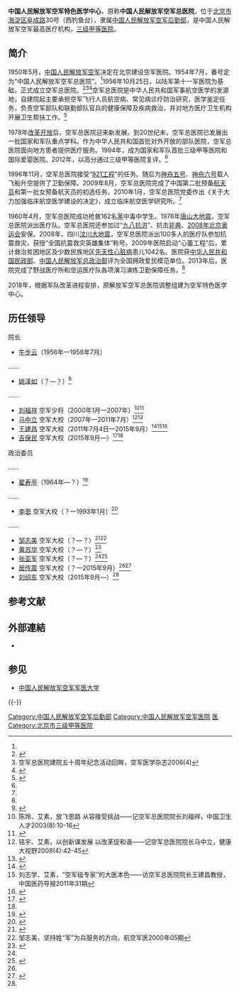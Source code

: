 {{Distinguish|空軍總醫院}}
{{Infobox PRCG
|color = blue
|机构名称 = 中国人民解放军空军特色医学中心
|上级机构 = [[中国人民解放军空军后勤部|中国人民解放军空军后勤部]]
|机构类型 = 军队医院
|军事级别 = 
|标志1 = China Emblem PLA.svg
|标志1说明 = [[中国人民解放军军徽|中国人民解放军军徽]]
|标志2 = THE_GENERAL_HOSPITAL_OF_THE_AIR_FORCE,_PLA.jpg
|标志2说明 = 原空军总医院院徽
|职位1 = 院长
|人员1 = [[吉保民|吉保民]]
|衔级1 = 空军大校
|职位2 = 政治委员
|人员2 = [[刘绍东|刘绍东]]
|衔级2 = 空军大校
|职位3 =
|人员3 =
|职位4 =
|人员4 =
|地址1 = {{CHN-1949}}[[北京市|北京市]][[海淀区|海淀区]][[阜成路|阜成路]]30号（西钓鱼台）
|成立时间 = 1956年
|官网 =http://www.kj-hospital.com/
|image1 = Beijing from CCTV Tower on a clear day - panoramio - A J Butler (22).jpg
|caption1 = 摄于本院仍称空军总医院时（2004年）
|a=
|b=
|c=
|d=
|E=
|e=
}}
'''中国人民解放军空军特色医学中心'''，原称'''中国人民解放军空军总医院'''，位于[[北京市|北京市]][[海淀区|海淀区]][[阜成路|阜成路]]30号（西钓鱼台），隶属[[中国人民解放军空军后勤部|中国人民解放军空军后勤部]]，是中国人民解放军空军最高医疗机构，[[三级甲等医院|三级甲等医院]]。

==简介==
1950年5月，[[中国人民解放军空军|中国人民解放军空军]]决定在北京建设空军医院。1954年7月，番号定为“中国人民解放军空军总医院”。<ref name=jj/>1956年10月25日，以陆军第十一军医院为基础，正式成立空军总医院。<ref>{{Cite web  |url =http://news.xinhuanet.com/mil/2016-12/08/c_129396375.htm  |title =空军总医院历经六十年发展壮大、迎接改革强军考验记事  |author =  |date =2016-12-08  |publisher =新华网  |language =  |accessdate =  |quote =  |archive-date =2017-01-13  |archive-url =https://web.archive.org/web/20170113035444/http://news.xinhuanet.com/mil/2016-12/08/c_129396375.htm  |dead-url =no  }}</ref><ref>空军总医院建院五十周年纪念活动回眸，空军医学杂志2006(4)</ref><ref name=liushi>{{Cite web  |url =http://www.kj-hospital.com/in_info.asp?infoId=2227  |title =忆传统 颂改革 谱新篇 医院召开建院60周年纪念大会  |author =  |date =2016-10-28  |publisher =空军总医院  |language =  |accessdate =  |quote =  |archive-date =2017-01-13  |archive-url =https://web.archive.org/web/20170113030634/http://www.kj-hospital.com/in_info.asp?infoId=2227  |dead-url =no  }}</ref>空军总医院是中华人民共和国军事航空医学的发源地，自建院起主要承担空军飞行人员航空病、常见病诊疗防治研究，医学鉴定任务，负责空军部队和联勤部队官兵的健康保障及疾病救治，并对地方医疗卫生机构开展卫生帮扶工作。<ref name=jj>{{Cite web |url = http://www.kj-hospital.com/dh.asp?id=295&sid=298 |title = 空军总医院简介 |author =  |date =  |publisher = 空军总医院 |language =  |accessdate = 2017-01-11 |quote =  |archive-date = 2017-01-13 |archive-url = https://web.archive.org/web/20170113030640/http://www.kj-hospital.com/dh.asp?id=295&sid=298 |dead-url = no }}</ref>

1978年[[改革开放|改革开放]]后，空军总医院迎来新发展。到20世纪末，空军总医院已发展出一批国家和军队重点学科。作为中华人民共和国首批对外开放的部队医院，空军总医院面向地方患者提供医疗服务。1994年，成为国家和军队首批三级甲等医院和国际爱婴医院。2012年，以高分通过三级甲等医院复评。<ref name=jj/>

1996年11月，空军总医院接受“[[中国载人航天工程|921工程]]”的任务。随后为[[神舟五号|神舟五号]]、[[神舟六号|神舟六号]]载人飞船升空提供了卫勤保障。2009年8月，空军总医院完成了中国第二批预备[[航天员|航天员]]和第一批女预备航天员的初选任务。2010年1月，空军总医院党委作出《关于大力加强临床航空医学建设的决定》，成立临床航空医学研究所。<ref name=jj/>

1960年4月，空军总医院成功抢救162名[[苯|苯]]中毒中学生。1976年[[唐山大地震|唐山大地震]]，空军总医院派出医疗队。空军总医院还参加过“[[九八抗洪|九八抗洪]]”、抗击[[非典|非典]]、[[2008年北京奥运会|2008年北京奥运会]]安保。2008年，四川[[汶川大地震|汶川大地震]]，空军总医院派出100多人的医疗队参加抗震救灾，获授“全国抗震救灾英雄集体”称号。2009年医院启动“心蕾工程”后，累计救治贫困地区及少数民族地区[[先天性心脏病|先天性心脏病]]患儿1042名。医院获[[中华人民共和国民政部|中华人民共和国民政部]]、[[中国人民解放军总政治部|中国人民解放军总政治部]]评为全国拥政爱民模范单位。2013年后，医院完成了野战医疗所和空运医疗队各项演习演练卫勤保障任务。<ref name=jj/>

2018年，根据军队改革进程安排，原解放军空军总医院调整组建为空军特色医学中心。

==历任领导==
{{col-begin}}
{{col-2}}
; 院长
*[[牛步云|牛步云]]（1956年—1958年7月）
……
*[[姚泽如|姚泽如]]（？—？）<ref>{{Cite web |url = http://kj.81.cn/content/2016-11/01/content_7335981.htm |title = 忆说历史 铸梦空总 |author = 魏育鸽 |date = 2016-11-01 |publisher = 中国空军网 |language =  |accessdate =  |quote =  |archive-date = 2017-01-13 |archive-url = https://web.archive.org/web/20170113001321/http://kj.81.cn/content/2016-11/01/content_7335981.htm |dead-url = no }}</ref>
……
*[[刘福祥|刘福祥]] 空军少将（2000年1月—2007年）<ref>陈玲、艾素，放飞思路 从容接受挑战——记空军总医院院长刘福祥，中国卫生人才2003(8):10-16</ref><ref name=bianguan>{{Cite web |url = http://news.sohu.com/20070226/n248347567.shtml |title = 爱的暖流汇边关 |author =  |date = 2007-02-26 |publisher = 搜狐 |language =  |accessdate =  |quote =  |archive-date = 2019-05-10 |archive-url = https://web.archive.org/web/20190510163539/http://news.sohu.com/20070226/n248347567.shtml |dead-url = no }}</ref>
*[[马中立|马中立]] 空军大校（2007年—2011年7月）<ref>铭宇、艾素，以创新谋发展 以改革促和谐——记空军总医院院长马中立，健康大视野2008(4):42-45</ref><ref>{{Cite web |url = http://news.cctv.com/military/20070919/100878.shtml |title = 空军总医院：安全检查在深夜进行 |author =  |date = 2007-09-19 |publisher = 央视网 |language =  |accessdate =  |quote =  |archive-date = 2019-05-10 |archive-url = https://web.archive.org/web/20190510140054/http://news.cctv.com/military/20070919/100878.shtml |dead-url = no }}</ref>
*[[王建昌|王建昌]] 空军大校（2011年7月4日—2015年9月）<ref name=jiliu>{{Cite web |url = http://www.kj-hospital.com/in_info.asp?infoId=2027 |title = 空军总医院吉保民任院长、刘绍东任政治委员 |author =  |date = 2015-09-29 |publisher = 空军总医院 |language =  |accessdate =  |quote =  |archive-date = 2017-01-13 |archive-url = https://web.archive.org/web/20170113052551/http://www.kj-hospital.com/in_info.asp?infoId=2027 |dead-url = no }}</ref><ref>刘志学、艾素，“空军级专家”的大医本色——访空军总医院院长王建昌教授，中国医药导报2011年31期</ref><ref>{{Cite web |url = http://dangjian.people.com.cn/GB/17737040.html |title = 王建昌 以飞行员的要求治好患者 |author =  |date = 2012-04-24 |publisher = 中国共产党新闻网 |language =  |accessdate =  |quote =  |archive-url = https://web.archive.org/web/20141206033708/http://dangjian.people.com.cn/GB/17737040.html |archive-date = 2014-12-06 |dead-url = yes }}</ref>
*[[吉保民|吉保民]] 空军大校（2015年9月—）<ref>{{Cite web |url = http://www.81.cn/zghjy/2016-05/26/content_7072764.htm |title = 空军总医院院长吉保民带领调研组在左贡开展工作 |author =  |date = 2016-05-26 |publisher = 中国军网 |language =  |accessdate =  |quote =  |archive-date = 2017-01-13 |archive-url = https://web.archive.org/web/20170113040005/http://www.81.cn/zghjy/2016-05/26/content_7072764.htm |dead-url = no }}</ref><ref name=jiliu/>
{{col-2}}
; 政治委员

……
*[[翟寿亭|翟寿亭]]（1964年—？）<ref>{{Cite web |url = http://www.ce.cn/xwzx/gnsz/gdxw/201509/08/t20150908_6430113.shtml |title = “背”着公路走进西藏 |author =  |date = 2015-09-08 |publisher = 中国经济网 |language =  |accessdate =  |quote =  |archive-url = https://web.archive.org/web/20170113025843/http://www.ce.cn/xwzx/gnsz/gdxw/201509/08/t20150908_6430113.shtml |archive-date = 2017-01-13 |dead-url = yes }}</ref>
……
*[[李恩|李恩]] 空军大校（？—1993年1月）<ref> {{Cite book | author =  李恩| title = 实用领导科学研究 | location =北京  | publisher = 蓝天出版社 | date =2013年  | pages =  | ISBN = 9787509409107 | accessdate =  | url =  | language =  | quote =  }} </ref>
……
*[[邹志美|邹志美]] 空军大校（？—？）<ref>{{Cite web |url = http://epaper.gmw.cn/gmrb/html/2010-11/05/nw.D110000gmrb_20101105_1-12.htm |title = 季岩：一位空军女大校的悲情远征 |author =  |date =  |publisher = 光明日报2010年11月05日第12版 |language =  |accessdate =  |quote =  |archive-date = 2019年5月11日 |archive-url = https://web.archive.org/web/20190511093843/http://epaper.gmw.cn/gmrb/html/2010-11/05/nw.D110000gmrb_20101105_1-12.htm |dead-url = no }}</ref><ref>邹志美，坚持姓“军”为兵服务的方向，航空军医2000年05期</ref>
*[[黄苏华|黄苏华]] 空军大校（？—？）<ref>{{Cite web |url = http://news.sina.com.cn/o/2003-06-16/0738222273s.shtml |title = 空军总医院做好医护人员思想政治工作纪实 |author =  |date = 2003-06-16 |publisher = 新浪 |language =  |accessdate =  |quote =  |archive-date = 2019-05-11 |archive-url = https://web.archive.org/web/20190511012024/http://news.sina.com.cn/o/2003-06-16/0738222273s.shtml |dead-url = no }}</ref>
*[[张亚军|张亚军]] 空军大校（？—？）<ref name=bianguan/><ref>{{Cite web  |url =http://news.sina.com.cn/o/2005-01-12/06284799908s.shtml  |title =空军总医院党委按战斗力标准筹划新年度工作  |author =  |date =2005-01-12  |publisher =新浪  |language =  |accessdate =  |quote =  |archive-date =2019-05-10  |archive-url =https://web.archive.org/web/20190510162356/http://news.sina.com.cn/o/2005-01-12/06284799908s.shtml  |dead-url =no  }}</ref>
*[[居传震|居传震]] 空军大校（？—2015年9月）<ref name=jiliu/><ref>{{Cite web |url = http://china.cnr.cn/news/200908/t20090817_505432798.shtml |title = 新中国培养的第一代军医蔡瑞康 |author =  |date = 2009-08-17 |publisher = 中国广播网 |language =  |accessdate =  |quote =  |archive-date = 2017-01-13 |archive-url = https://web.archive.org/web/20170113032822/http://china.cnr.cn/news/200908/t20090817_505432798.shtml |dead-url = no }}</ref>
*[[刘绍东|刘绍东]] 空军大校（2015年9月—）<ref name=jiliu/>
{{col-end}}

== 参考文献 ==
{{Reflist}}

== 外部連結 ==
* {{Official website|http://www.kj-hospital.com}}

== 参见 ==
* [[中国人民解放军空军军医大学|中国人民解放军空军军医大学]]

{{-}}
{{中国人民解放军空军}}

[[Category:中国人民解放军空军后勤部|Category:中国人民解放军空军后勤部]]
[[Category:中国人民解放军空军医院|Category:中国人民解放军空军医院]]
[[Category:中国人民解放军驻北京市单位|医]]
[[Category:北京市三级甲等医院|Category:北京市三级甲等医院]]